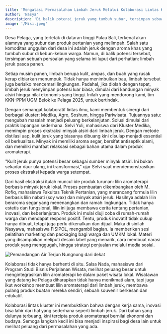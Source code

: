 ```yaml
---
title: 'Mengatasi Permasalahan Limbah Jeruk Melalui Kolaborasi Lintas Kluster Produk Aromaterapi'
author: 'Nasya'
description: 'Di balik potensi jeruk yang tumbuh subur, tersimpan sebuah persoalan yang selama ini luput dari perhatian: limbah jeruk pasca panen.'
image: '/Misi.jpeg'
---
```

Desa Pelaga, yang terletak di dataran tinggi Pulau Bali, terkenal akan alamnya yang subur dan produk pertanian yang melimpah. Salah satu komoditas unggulan dari desa ini adalah jeruk dengan aroma khas yang tumbuh subur di kebun-kebun warga. Namun, di balik potensi tersebut, tersimpan sebuah persoalan yang selama ini luput dari perhatian: limbah jeruk pasca panen.

Setiap musim panen, limbah berupa kulit, ampas, dan buah yang rusak kerap dibiarkan menumpuk. Tidak hanya menimbulkan bau, limbah tersebut juga berisiko mencemari lingkungan. Padahal, jika diolah dengan tepat, limbah jeruk menyimpan potensi luar biasa, dimulai dari kandungan minyak atsiri hingga nilai ekonomis yang tinggi. Inilah yang mendorong kami, tim KKN-PPM UGM Belok ke Pelaga 2025, untuk bertindak.

Dengan semangat kolaboratif lintas ilmu, kami membentuk sinergi dari berbagai kluster: Medika, Agro, Soshum, hingga Pariwisata. Tujuannya satu: mengubah masalah menjadi peluang berkelanjutan. Solusi dimulai dari praktik lapangan sederhana. Selvi Yuli, mahasiswa dari Kluster Medika, memimpin proses ekstraksi minyak atsiri dari limbah jeruk. Dengan metode distilasi uap, kulit jeruk yang biasanya dibuang kini disulap menjadi essential oil berkualitas. Minyak ini memiliki aroma segar, bersifat antiseptik alami, dan memiliki manfaat relaksasi sebagai bahan utama dalam produk aromaterapi.

"Kulit jeruk punya potensi besar sebagai sumber minyak atsiri. Ini bukan sekadar daur ulang, ini transformasi," ujar Selvi saat mendemonstrasikan proses ekstraksi kepada warga setempat.

Dari hasil ekstraksi itulah muncul ide produk turunan: lilin aromaterapi berbasis minyak jeruk lokal. Proses pembuatan dikembangkan oleh M. Rofiq, mahasiswa Fakultas Teknik Pertanian, yang merancang formula lilin berbasis lilin nabati (soy wax) dan minyak atsiri jeruk. Hasilnya adalah lilin beraroma segar yang menenangkan dan ramah lingkungan. Tidak hanya estetis dan fungsional, lilin ini juga membawa cerita tentang pertanian, inovasi, dan keberlanjutan. Produk ini mulai diuji coba di rumah-rumah warga dan mendapat respons positif. Tentu, produk inovatif tidak cukup hanya dibuat, tetapi juga  perlu dikenalkan dan dijual. Maka di sinilah Nasyawa, mahasiswa FISIPOL, mengambil bagian. Ia memberikan sesi pelatihan marketing dan packaging bagi warga dan UMKM lokal. Materi yang disampaikan meliputi desain label yang menarik, cara membuat narasi produk yang menggugah, hingga strategi penjualan melalui media sosial.

![Pemandangan Air Terjun Nungnung dari dekat](/potret-pengabdian/nungnung-1.jpeg)

Kolaborasi tidak hanya berhenti di situ. Salsa Nada, mahasiswa dari Program Studi Bisnis Perjalanan Wisata, melihat peluang besar untuk mengintegrasikan lilin aromaterapi ke dalam paket wisata lokal. Wisatawan yang datang ke Pelaga diharapkan tidak hanya menikmati alam, tapi juga ikut workshop membuat lilin aromaterapi dari limbah jeruk, membawa pulang produk buatan mereka sendiri, sebuah souvenir berkesan dan edukatif.

Kolaborasi lintas kluster ini membuktikan bahwa dengan kerja sama, inovasi bisa lahir dari hal yang sederhana seperti limbah jeruk. Dari bahan yang dulunya terbuang, kini tercipta produk aromaterapi bernilai ekonomi dan budaya. Semoga langkah kecil ini bisa menjadi inspirasi bagi desa lain untuk melihat peluang dari permasalahan yang ada.

